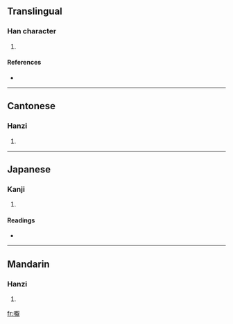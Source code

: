 ==Translingual==

===Han character===
{{Han char|rn=30|rad=口|as=14|sn=17|four=|canj=口一日大 (RMAK)}}

# {{defn|Han}}

====References====
* {{Han ref|kx=0211.410|dkj=04463|dj=0434.320|hdz=10696.030|uh=5688|ud=22152}}

----

==Cantonese==

===Hanzi===
{{yue-hanzi|jyut=|y=yip3, aat3}}

# {{defn|Cantonese}}

----

==Japanese==

===Kanji===
{{ja-kanji|grade=|rs=口14}}

# {{defn|Japanese}}

====Readings====
* {{ja-readings|on=[[よう]] (yō)|kun=}}

----

==Mandarin==

===Hanzi===
{{cmn-hanzi|pin=[[ma]] ([[ma5]]), [[me]] ([[me5]]), [[yà]] ([[ya4]])|wg=ma<sup>5</sup>, *<sup>5</sup>, ya<sup>4</sup>}}

# {{defn|Mandarin}}

[[fr:嚈]]